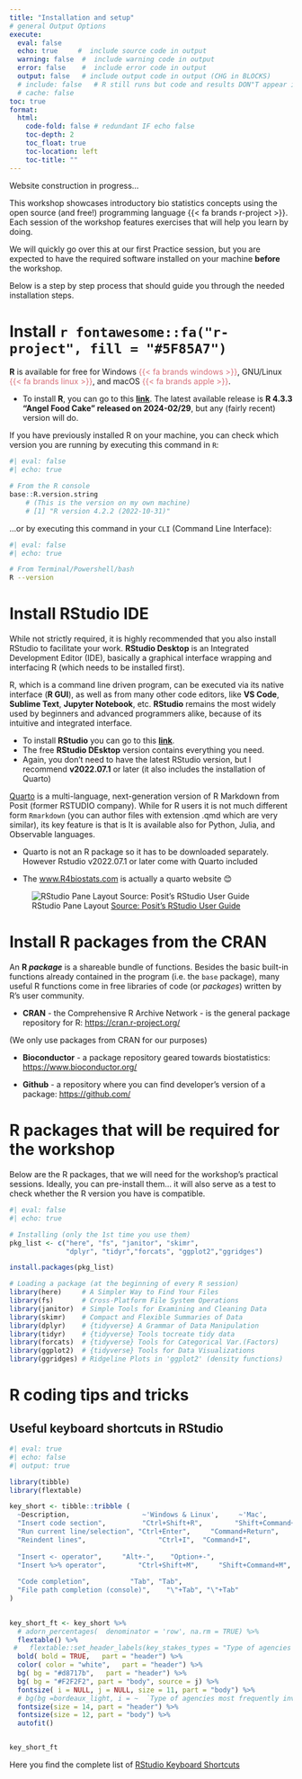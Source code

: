 ```yaml
---
title: "Installation and setup"
# general Output Options
execute:     
  eval: false
  echo: true     #  include source code in output
  warning: false  #  include warning code in output
  error: false    #  include error code in output
  output: false   # include output code in output (CHG in BLOCKS)
  # include: false   # R still runs but code and results DON"T appear in output  
  # cache: false
toc: true
format:
  html:
    code-fold: false # redundant IF echo false 
    toc-depth: 2
    toc_float: true
    toc-location: left
    toc-title: ""
---
```


::: {.callout-caution collapse="false"}
Website construction in progress...
:::

This workshop showcases introductory bio statistics concepts using the open source (and free!) programming language {{< fa brands r-project >}}. Each session of the workshop features exercises that will help you learn by doing. 

We will quickly go over this at our first Practice session, but you are expected to have the required software installed on your machine **before** the workshop.

Below is a step by step process that should guide you through the needed installation steps.

# Install `r fontawesome::fa("r-project", fill = "#5F85A7")`

<!-- `r fontawesome::fa("fab fa-windows", fill = "steelblue")` -->

<!-- `r fontawesome::fa("fab fa-linux", fill = "steelblue")` -->

<!-- `r fontawesome::fa("fab fa-apple", fill = "steelblue")` -->

**R** is available for free for Windows [{{< fa brands windows >}}]{style="color:#d8717b"}, GNU/Linux [{{< fa brands linux >}}]{style="color:#d8717b"}, and macOS [{{< fa brands apple >}}]{style="color:#d8717b"}.

-   To install **R**, you can go to this [**link**](https://cloud.r-project.org/). The latest available release is **R 4.3.3 "Angel Food Cake" released on 2024-02/29**, but any (fairly recent) version will do.

If you have previously installed R on your machine, you can check which version you are running by executing this command in `R`:

```r
#| eval: false
#| echo: true

# From the R console
base::R.version.string
    # (This is the version on my own machine)
    # [1] "R version 4.2.2 (2022-10-31)"
```

...or by executing this command in your `CLI` (Command Line Interface):

```bash
#| eval: false
#| echo: true

# From Terminal/Powershell/bash
R --version
```

# Install RStudio IDE

While not strictly required, it is highly recommended that you also install RStudio to facilitate your work. **RStudio Desktop** is an Integrated Development Editor (IDE), basically a graphical interface wrapping and interfacing R (which needs to be installed first).

::: {.callout-tip collapse="true"}
R, which is a command line driven program, can be executed via its native interface (**R GUI**), as well as from many other code editors, like **VS Code**, **Sublime Text**, **Jupyter Notebook**, etc. **RStudio** remains the most widely used by beginners and advanced programmers alike, because of its intuitive and integrated interface.
:::

- To install **RStudio** you can go to this [**link**](https://posit.co/download/rstudio-desktop/).
- The free **RStudio DEsktop** version contains everything you need.
- Again, you don't need to have the latest RStudio version, but I recommend **v2022.07.1** or later (it also includes the installation of Quarto)

::: {.callout-tip collapse="true"}
[Quarto](https://quarto.org/) is a multi-language, next-generation version of R Markdown from Posit (former RSTUDIO company). While for R users it is not much different form `Rmarkdown` (you can author files with extension .qmd which are very similar), its key feature is that is It is available also for Python, Julia, and Observable languages. 

+ Quarto is not an R package so it has to be downloaded separately. However Rstudio v2022.07.1 or later come with Quarto included

+ The [www.R4biostats.com](www.R4biostats.com) is actually a quarto website 😊
 
:::

![RStudio Pane Layout [Source: Posit's RStudio User Guide](https://docs.posit.co/ide/user/ide/guide/ui/ui-panes.html)](images/rstudio-panes-labeled.jpeg) 

# Install R packages from the CRAN

An **R *package*** is a shareable bundle of functions. Besides the basic built-in functions already contained in the program (i.e. the `base` package), many useful R functions come in free libraries of code (or *packages*) written by R's user community.

-   **CRAN** - the Comprehensive R Archive Network - is the general package repository for R: [https://cran.r-project.org/](https://cran.r-project.org/)

(We only use packages from CRAN for our purposes) 

-   **Bioconductor** - a  package repository geared towards biostatistics: [https://www.bioconductor.org/](https://www.bioconductor.org/)

-   **Github** - a repository where you can find developer’s version of a package: [https://github.com/](https://github.com/)


# R packages that will be required for the workshop

Below are the R packages, that we will need for the workshop's practical sessions. Ideally, you can pre-install them... it will also serve as a test to check whether the R version you have is compatible. 


```r
#| eval: false
#| echo: true

# Installing (only the 1st time you use them)
pkg_list <- c("here", "fs", "janitor", "skimr",
              "dplyr", "tidyr","forcats", "ggplot2","ggridges")

install.packages(pkg_list)

# Loading a package (at the beginning of every R session) 
library(here)     # A Simpler Way to Find Your Files      
library(fs)       # Cross-Platform File System Operations     
library(janitor)  # Simple Tools for Examining and Cleaning Data   
library(skimr)    # Compact and Flexible Summaries of Data     
library(dplyr)    # {tidyverse} A Grammar of Data Manipulation     
library(tidyr)    # {tidyverse} Tools tocreate tidy data 
library(forcats)  # {tidyverse} Tools for Categorical Var.(Factors)   
library(ggplot2)  # {tidyverse} Tools for Data Visualizations    
library(ggridges) # Ridgeline Plots in 'ggplot2' (density functions)
```


# R coding tips and tricks 

## Useful keyboard shortcuts in RStudio

```r
#| eval: true
#| echo: false
#| output: true

library(tibble)
library(flextable)

key_short <- tibble::tribble (
  ~Description, 	             ~'Windows & Linux',     ~'Mac', 
  "Insert code section", 	     "Ctrl+Shift+R",       	"Shift+Command+R  or Ctrl+Shift+R",
  "Run current line/selection", "Ctrl+Enter",     "Command+Return",
  "Reindent lines", 	             "Ctrl+I", 	"Command+I",
  
  "Insert <- operator", 	"Alt+-", 	"Option+-",
  "Insert %>% operator", 	    "Ctrl+Shift+M", 	"Shift+Command+M",
  
  "Code completion",          "Tab", "Tab", 
  "File path completion (console)",    "\"+Tab", "\"+Tab"
)

 	
key_short_ft <- key_short %>% 
  # adorn_percentages(  denominator = 'row', na.rm = TRUE) %>%
  flextable() %>% 
 #   flextable::set_header_labels(key_stakes_types = "Type of agencies most frequently involved", N = "N. of cases") %>% 
  bold( bold = TRUE,   part = "header") %>% 
  color( color = "white",   part = "header") %>% 
  bg( bg = "#d8717b",   part = "header") %>% 
  bg( bg = "#F2F2F2", part = "body", source = j) %>% 
  fontsize( i = NULL, j = NULL, size = 11, part = "body") %>% 
  # bg(bg =bordeaux_light, i = ~  `Type of agencies most frequently involved` %in%  c ( "more than 1 agency involved" ), part = "body") %>% 
  fontsize(size = 14, part = "header") %>% 
  fontsize(size = 12, part = "body") %>% 
  autofit() 


key_short_ft
```

Here you find the complete list of [RStudio Keyboard Shortcuts](https://docs.posit.co/ide/user/ide/reference/shortcuts.html)
<!-- ## Install [Quarto] -->

<!--  - Install latest version of [Quarto](https://quarto.org/docs/get-started/) (v1.0.36 or greater) -->

<!-- - After installing Quarto, open the terminal in RStudio and: -->

<!--   - See [this guide](https://support.rstudio.com/hc/en-us/articles/115010737148-Using-the-RStudio-Terminal-in-the-RStudio-IDE) for details on using the terminal -->

<!--   - Install/Update TinyTeX for PDFs with `quarto install tool tinytex` -->

<!--   - Install/Update Chromium with `quarto install tool chromium` -->


